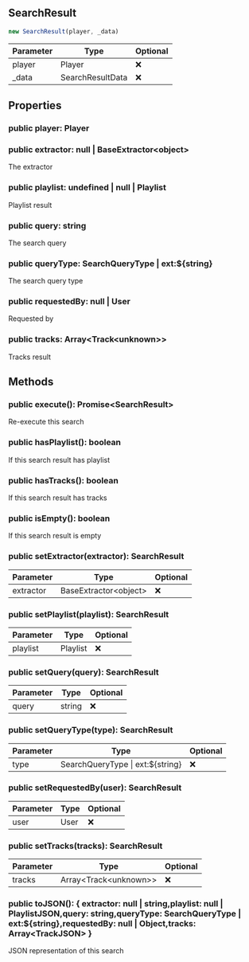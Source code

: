 ## SearchResult


```typescript
new SearchResult(player, _data)
```
| Parameter | Type | Optional |
| ----------- | ----------- | ----------- |
| player | Player | ❌ |
| _data | SearchResultData | ❌ |


## Properties
### public player: Player

### public extractor: null \| BaseExtractor\<object>
The extractor
### public playlist: undefined \| null \| Playlist
Playlist result
### public query: string
The search query
### public queryType: SearchQueryType \| ext:\$\{string}
The search query type
### public requestedBy: null \| User
Requested by
### public tracks: Array\<Track\<unknown>>
Tracks result

## Methods
### public execute(): Promise\<SearchResult>
Re-execute this search
### public hasPlaylist(): boolean
If this search result has playlist
### public hasTracks(): boolean
If this search result has tracks
### public isEmpty(): boolean
If this search result is empty
### public setExtractor(extractor): SearchResult
| Parameter | Type | Optional |
| ----------- | ----------- | ----------- |
| extractor | BaseExtractor\<object> | ❌ |
### public setPlaylist(playlist): SearchResult
| Parameter | Type | Optional |
| ----------- | ----------- | ----------- |
| playlist | Playlist | ❌ |
### public setQuery(query): SearchResult
| Parameter | Type | Optional |
| ----------- | ----------- | ----------- |
| query | string | ❌ |
### public setQueryType(type): SearchResult
| Parameter | Type | Optional |
| ----------- | ----------- | ----------- |
| type | SearchQueryType \| ext:\$\{string} | ❌ |
### public setRequestedBy(user): SearchResult
| Parameter | Type | Optional |
| ----------- | ----------- | ----------- |
| user | User | ❌ |
### public setTracks(tracks): SearchResult
| Parameter | Type | Optional |
| ----------- | ----------- | ----------- |
| tracks | Array\<Track\<unknown>> | ❌ |
### public toJSON(): \{ extractor: null \| string,playlist: null \| PlaylistJSON,query: string,queryType: SearchQueryType \| ext:\$\{string},requestedBy: null \| Object,tracks: Array\<TrackJSON> }
JSON representation of this search